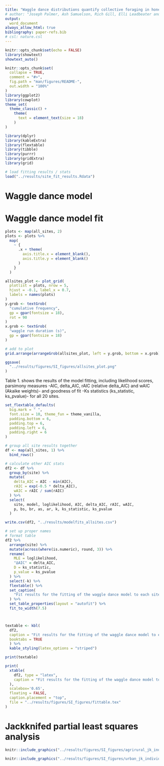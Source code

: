 ```yaml
---
title: "Waggle dance distributions quantify collective foraging in honey bee colonies: Supplementary material"
# author: "Joseph Palmer, Ash Samuelson, Rich Gill, Elli Leadbeater and Vincent Jansen"
output:
  word_document
always_allow_html: true
bibliography: paper-refs.bib
# csl: nature.csl
---
```

```r
knitr::opts_chunk$set(echo = FALSE)
library(showtext)
showtext_auto()

knitr::opts_chunk$set(
  collapse = TRUE,
  comment = "#>",
  fig.path = "man/figures/README-",
  out.width = "100%"
)
library(ggplot2)
library(cowplot)
theme_set(
  theme_classic() +
    theme(
      text = element_text(size = 18)
    )
)

library(dplyr)
library(kableExtra)
library(flextable)
library(tibble)
library(purrr)
library(gridExtra)
library(grid)

# load fitting results / stats
load("../results/site_fit_results.Rdata")
```


# Waggle dance model

# Waggle dance model fit

```r
plots <- map(all_sites, 2)
plots <- plots %>%
  map(
    ~ {
      .x + theme(
        axis.title.x = element_blank(),
        axis.title.y = element_blank()
      )
    }
  )

allsites_plot <- plot_grid(
  plotlist = plots, nrow = 5,
  hjust = -0.1, label_x = 0.7,
  labels = names(plots)
)
y.grob <- textGrob(
  "cumulative frequency",
  gp = gpar(fontsize = 18),
  rot = 90
)
x.grob <- textGrob(
  "waggle run duration (s)",
  gp = gpar(fontsize = 18)
)

# add to plot
grid.arrange(arrangeGrob(allsites_plot, left = y.grob, bottom = x.grob))

ggsave(
  "../results/figures/SI_figures/allsites_plot.png"
)

```

Table 1. shows the results of the model fitting, including likelihood scores, parsimony measures -AIC, delta_AIC, rAIC (relative delta_AIC) and wAIC (Akaike weights)- and goodness of fit -Ks statistics (ks_statistic, ks_pvalue)- for all 20 sites.

```r
set_flextable_defaults(
  big.mark = " ",
  font.size = 10, theme_fun = theme_vanilla,
  padding.bottom = 6,
  padding.top = 6,
  padding.left = 6,
  padding.right = 6
)

# group all site results together
df <- map(all_sites, 1) %>%
  bind_rows()

# calculate other AIC stats
df2 <- df %>%
  group_by(site) %>%
  mutate(
    delta_AIC = AIC - min(AIC),
    rAIC = exp(-0.5 * delta_AIC),
    wAIC = rAIC / sum(rAIC)
  ) %>%
  select(
    site, model, loglikelihood, AIC, delta_AIC, rAIC, wAIC,
    p, bs, br, as, ar, k, ks_statistic, ks_pvalue
  )

write.csv(df2, "../results/modelfits_allsites.csv")

# set up proper names
# format table
df2 %>%
  arrange(site) %>%
  mutate(across(where(is.numeric), round, 3)) %>%
  rename(
    MLE = loglikelihood,
    "ΔAIC" = delta_AIC,
    D = ks_statistic,
    p_value = ks_pvalue
  ) %>%
  select(-k) %>%
  flextable() %>%
  set_caption(
    "Fit results for the fitting of the waggle dance model to each site."
  ) %>%
  set_table_properties(layout = "autofit") %>%
  fit_to_width(7.5)



textable <- kbl(
  df2,
  caption = "Fit results for the fitting of the waggle dance model to each site.",
  booktabs = TRUE
  ) %>%
  kable_styling(latex_options = "striped")

print(textable)

print(
  xtable(
    df2, type = "latex",
    caption = "Fit results for the fitting of the waggle dance model to each site."
  ),
  scalebox='0.65',
  floating = FALSE,
  caption.placement = "top",
  file = "../results/figures/SI_figures/fittable.tex"
)


```

# Jackknifed partial least squares analysis

```r
knitr::include_graphics("../results/figures/SI_figures/agrirural_jk_individual_loadings.png")
```

```r
knitr::include_graphics("../results/figures/SI_figures/urban_jk_individual_loadings.png")
```